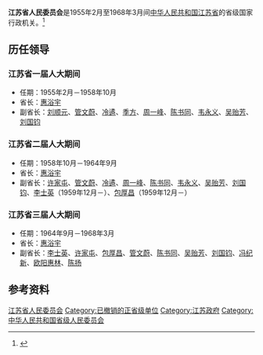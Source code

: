 '''江苏省人民委员会'''是1955年2月至1968年3月间[[中华人民共和国|中华人民共和国]][[江苏省|江苏省]]的省级国家行政机关。<ref>{{Cite book|title=中华人民共和国职官志|author=何虎生, 李耀东, 向常福主编|publisher=中国社会出版社|year=2003|isbn=9787800883934|location=北京|pages=}}</ref>

== 历任领导 ==
=== 江苏省一届人大期间 ===
* 任期：1955年2月－1958年10月
* 省长：[[惠浴宇|惠浴宇]]
* 副省长：[[刘顺元|刘顺元]]、[[管文蔚|管文蔚]]、[[冷遹|冷遹]]、[[季方|季方]]、[[周一峰|周一峰]]、[[陈书同|陈书同]]、[[韦永义|韦永义]]、[[吴贻芳|吴贻芳]]、[[刘国钧|刘国钧]]

=== 江苏省二届人大期间 ===
* 任期：1958年10月－1964年9月
* 省长：[[惠浴宇|惠浴宇]]
* 副省长：[[许家屯|许家屯]]、[[管文蔚|管文蔚]]、[[冷遹|冷遹]]、[[周一峰|周一峰]]、[[陈书同|陈书同]]、[[韦永义|韦永义]]、[[吴贻芳|吴贻芳]]、[[刘国钧|刘国钧]]、[[李士英|李士英]]（1959年12月－）、[[包厚昌|包厚昌]]（1959年12月－）

=== 江苏省三届人大期间 ===
* 任期：1964年9月－1968年3月
* 省长：[[惠浴宇|惠浴宇]]
* 副省长：[[李士英|李士英]]、[[许家屯|许家屯]]、[[包厚昌|包厚昌]]、[[管文蔚|管文蔚]]、[[陈书同|陈书同]]、[[吴贻芳|吴贻芳]]、[[刘国钧|刘国钧]]、[[冯纪新|冯纪新]]、[[欧阳惠林|欧阳惠林]]、[[陈扬_(1914年)|陈扬]]

== 参考资料 ==
{{reflist}}

[[Category:江苏省人民委员会|]]
[[Category:已撤销的正省级单位|Category:已撤销的正省级单位]]
[[Category:江苏政府|Category:江苏政府]]
[[Category:中华人民共和国省级人民委员会|Category:中华人民共和国省级人民委员会]]